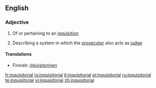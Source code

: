 ==English==

===Adjective===
{{en-adj}}

# Of or pertaining to an [[inquisition]]
#{{law}} Describing a system in which the [[prosecutor]] also acts as [[judge]]

====Translations====
{{trans-top|Of or pertaining to an inquisition}}
{{trans-mid}}
{{trans-bottom}}

{{trans-top|Describing a system in which the prosecutor also acts as judge}}
*Finnish: [[inkvisitorinen]]
{{trans-mid}}
{{trans-bottom}}

[[fr:inquisitorial]]
[[io:inquisitorial]]
[[it:inquisitorial]]
[[pl:inquisitorial]]
[[ru:inquisitorial]]
[[te:inquisitorial]]
[[vi:inquisitorial]]
[[zh:inquisitorial]]